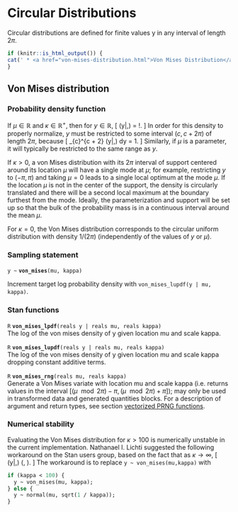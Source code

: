 # Circular Distributions

Circular distributions are defined for finite values y in any interval
of length $2\pi$.

```r
if (knitr::is_html_output()) {
cat(' * <a href="von-mises-distribution.html">Von Mises Distribution</a>\n')
}
```

## Von Mises distribution

### Probability density function

If $\mu \in \mathbb{R}$ and $\kappa \in \mathbb{R}^+$, then for $y \in
\mathbb{R}$, \[ \text{VonMises}(y|\mu,\kappa) =
\frac{\exp(\kappa\cos(y-\mu))}{2\pi I_0(\kappa)} \!. \] In order for
this density to properly normalize, $y$ must be restricted to some
interval  $(c, c + 2\pi)$ of length $2 \pi$, because \[ \int_{c}^{c +
2\pi} \text{VonMises}(y|\mu,\kappa) dy = 1. \] Similarly, if $\mu$ is
a parameter, it will typically be restricted to the same range as $y$.

If $\kappa > 0$, a von Mises distribution with its $2 \pi$ interval of
support centered around its location $\mu$ will have a single mode at $\mu$;
for example, restricting $y$ to $(-\pi,\pi)$ and taking $\mu = 0$ leads to
a single local optimum at the mode $\mu$.  If the location $\mu$ is
not in the center of the support, the density is circularly translated
and there will be a second local maximum at the boundary furthest from
the mode.  Ideally, the parameterization and support will be set up so
that the bulk of the probability mass is in a continuous interval
around the mean $\mu$.

For $\kappa = 0$, the Von Mises distribution corresponds to the
circular uniform distribution with density $1 / (2 \pi)$ (independently
of the values of $y$ or $\mu$).

### Sampling statement

`y ~ ` **`von_mises`**`(mu, kappa)`

Increment target log probability density with `von_mises_lupdf(y | mu, kappa)`.
<!-- real; von_mises ~; -->
\index{{\tt \bfseries von\_mises }!sampling statement|hyperpage}

### Stan functions

<!-- R; von_mises_lpdf; (reals y | reals mu, reals kappa); -->
\index{{\tt \bfseries von\_mises\_lpdf }!{\tt (reals y \textbar\ reals mu, reals kappa): R}|hyperpage}

`R` **`von_mises_lpdf`**`(reals y | reals mu, reals kappa)`<br>\newline
The log of the von mises density of y given location mu and scale
kappa.

<!-- R; von_mises_lupdf; (reals y | reals mu, reals kappa); -->
\index{{\tt \bfseries von\_mises\_lupdf }!{\tt (reals y \textbar\ reals mu, reals kappa): R}|hyperpage}

`R` **`von_mises_lupdf`**`(reals y | reals mu, reals kappa)`<br>\newline
The log of the von mises density of y given location mu and scale
kappa dropping constant additive terms.

<!-- R; von_mises_rng; (reals mu, reals kappa); -->
\index{{\tt \bfseries von\_mises\_rng }!{\tt (reals mu, reals kappa): R}|hyperpage}

`R` **`von_mises_rng`**`(reals mu, reals kappa)`<br>\newline
Generate a Von Mises variate with location mu and scale kappa (i.e.
returns values in the interval $[(\mu \mod 2\pi)-\pi,(\mu \mod
2\pi)+\pi]$); may only be used in transformed data and generated quantities
blocks. For a description of argument and return types, see section
[vectorized PRNG functions](#prng-vectorization).

### Numerical stability

Evaluating the Von Mises distribution for $\kappa > 100$ is
numerically unstable in the current implementation.  Nathanael I.
Lichti suggested the following workaround on the Stan users group,
based on the fact that as $\kappa \rightarrow \infty$, \[
\text{VonMises}(y|\mu,\kappa) \rightarrow \text{Normal}(\mu, \sqrt{1 /
\kappa}). \] The workaround is to replace `y ~ von_mises(mu,kappa)`
with

```stan
if (kappa < 100) {
  y ~ von_mises(mu, kappa);
} else {
  y ~ normal(mu, sqrt(1 / kappa));
}
```
